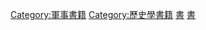 [[Category:軍事書籍|Category:軍事書籍]]
[[Category:歷史學書籍|Category:歷史學書籍]]
[[Category:海軍史|書]]
[[Category:海軍題材作品|書]]